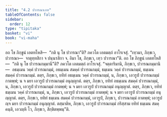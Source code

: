 ```yaml
---
title: "4.2 ปวารณาเภท"
tableOfContents: false
sidebar:
  order: 12
type: "tipitaka"
basket: "vi"
book: "vi-maha"
---
```



<DynamicBreadcrumb />

<Division number="212" book="vi-maha">

<Paragraph number="963" book="vi-maha">
อถ โข ภิกฺขูนํ เอตทโหสิ—  “กติ นุ โข ปวารณา”ติ? ภควโต เอตมตฺถํ อาโรเจสุํ. “เทฺวมา, ภิกฺขเว, ปวารณา—  จาตุทฺทสิกา จ ปนฺนรสิกา จ. อิมา โข, ภิกฺขเว, เทฺว ปวารณา”ติ.
</Paragraph>

<Paragraph number="964" book="vi-maha">
อถ โข ภิกฺขูนํ เอตทโหสิ—  “กติ นุ โข ปวารณกมฺมานี”ติ? ภควโต เอตมตฺถํ อาโรเจสุํ. “จตฺตาริมานิ, ภิกฺขเว, ปวารณกมฺมานิ—  อธมฺเมน วคฺคํ ปวารณกมฺมํ, อธมฺเมน สมคฺคํ ปวารณกมฺมํ, ธมฺเมน วคฺคํ ปวารณกมฺมํ, ธมฺเมน สมคฺคํ ปวารณกมฺมํ. ตตฺร, ภิกฺขเว, ยทิทํ อธมฺเมน วคฺคํ ปวารณกมฺมํ, น, ภิกฺขเว, เอวรูปํ ปวารณกมฺมํ กาตพฺพํ; น จ มยา เอวรูปํ ปวารณกมฺมํ อนุญฺญาตํ. ตตฺร, ภิกฺขเว, ยทิทํ อธมฺเมน สมคฺคํ ปวารณกมฺมํ, น, ภิกฺขเว, เอวรูปํ ปวารณกมฺมํ กาตพฺพํ; น จ มยา เอวรูปํ ปวารณกมฺมํ อนุญฺญาตํ. ตตฺร, ภิกฺขเว, ยทิทํ ธมฺเมน วคฺคํ ปวารณกมฺมํ, น, ภิกฺขเว, เอวรูปํ ปวารณกมฺมํ กาตพฺพํ; น จ มยา เอวรูปํ ปวารณกมฺมํ อนุญฺญาตํ. ตตฺร, ภิกฺขเว, ยทิทํ ธมฺเมน สมคฺคํ ปวารณกมฺมํ, เอวรูปํ, ภิกฺขเว, ปวารณกมฺมํ กาตพฺพํ; เอวรูปญฺจ มยา ปวารณกมฺมํ อนุญฺญาตํ. ตสฺมาติห, ภิกฺขเว, เอวรูปํ ปวารณกมฺมํ กริสฺสาม ยทิทํ ธมฺเมน สมคฺคนฺติ, เอวญฺหิ โว, ภิกฺขเว, สิกฺขิตพฺพนฺ”ติ.
</Paragraph>
</Division>
